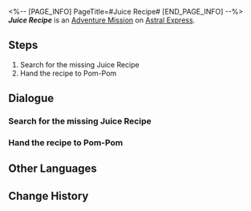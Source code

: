 <%-- [PAGE_INFO]
PageTitle=#Juice Recipe#
[END_PAGE_INFO] --%>
{{Stub|Dialogue.}}
{{Mission Infobox
|id            = 4050014
|title         = 
|image         = <!--Mission Juice Recipe.png-->
|type          = Adventure
|event_name    = 
|chapter       = 
|requirements  = {{subst:void|<!--Unknown: {"Type":"Manual"}-->}}
|summary       = <!--official mission summary from Fate's Atlas-->
|characters    = Trailblazer
|startLocation = [[Astral Express]] - [[Parlor Car]]
|world         = Astral Express
|area          = Parlor Car
|prev          = 
|next          = 
|rewards       = Adventure Log*1; Vortex of Wind*1; Credit*8,000
}}
'''''Juice Recipe''''' is an [[Adventure Mission]] on [[Astral Express]].

==Steps==
# Search for the missing Juice Recipe
# Hand the recipe to Pom-Pom

<!--
==Gameplay Notes==

--><!--
==Trial Character==

-->
==Dialogue==
{{Stub Dialogue}}
{{Dialogue End}}

===Search for the missing Juice Recipe===
{{Mission Description|type=adventure|location=Parlor Car|update|Pom-Pom lost their Juice Recipe. Help them find it.}}
{{Dialogue Start}}
:{{tx}}
{{Dialogue End}}

===Hand the recipe to Pom-Pom===
{{Mission Description|type=adventure|location=Parlor Car|update|You found the recipe, but the content... Just hand it over to Pom-Pom for now.}}
{{Dialogue Start}}
:{{tx}}
{{Dialogue End}}

==Other Languages==
{{Other Languages
|en   = Juice Recipe
|zhs  = 果汁配方
|zht  = 果汁配方
|ja   = ジュースのレシピ
|ko   = 주스 레시피
|es   = Receta de jugo
|fr   = Recette de jus
|ru   = Рецепт сока
|th   = สูตรน้ำผลไม้
|vi   = Công Thức Nước Ép
|de   = Saftrezept
|id   = Resep Jus
|pt   = Receita de Suco
}}

==Change History==
{{Change History|1.0}}
